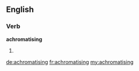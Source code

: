 ==English==

===Verb===
'''achromatising'''

# {{present participle of|achromatise}}

[[de:achromatising]]
[[fr:achromatising]]
[[my:achromatising]]